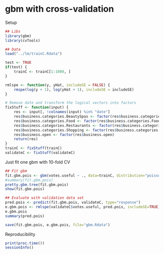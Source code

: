 gbm with cross-validation
=======================

Setup
```r
## Libs
library(gbm)
library(cvTools)

## Data
load("../lm/trainC.Rdata")

test <- TRUE
if(test) {
	trainC <- trainC[1:1000, ]
}

rmlspe <- function(y, yHat, includeSE = FALSE) {
	rmspe(log(y + 1), log(yHat + 1), includeSE = includeSE)
}

# Remove date and transform the logical vectors into factors
fixStuff <- function(input) {
	res <- input[, !colnames(input) %in% "date"]
	res$business.categories.BeautySpas <- factor(res$business.categories.BeautySpas)
	res$business.categories.Food <- factor(res$business.categories.Food)
	res$business.categories.Restaurants <- factor(res$business.categories.Restaurants)
	res$business.categories.Shopping <- factor(res$business.categories.Shopping)
	res$business.open <- factor(res$business.open)
	return(res)
}
trainC <- fixStuff(trainC)
validateC <- fixStuff(validateC)
```


Just fit one gbm with 10-fold CV
```r

## Fit gbm
fit.gbm.pois <- gbm(votes.useful ~ ., data=trainC, distribution="poisson", cv.folds=10)
#summary(fit.gbm.pois)
pretty.gbm.tree(fit.gbm.pois)
show(fit.gbm.pois)

## Evaluate with validation data set
pred.pois <- predict(fit.gbm.pois, validateC, type="response")
e.gbm.pois <- rmlspe(validateC$votes.useful, pred.pois, includeSE=TRUE)
e.gbm.pois
summary(pred.pois)

save(fit.gbm.pois, e.gbm.pois, file="gbm.Rdata")
```

Reproducibility
```r
print(proc.time())
sessionInfo()
```
